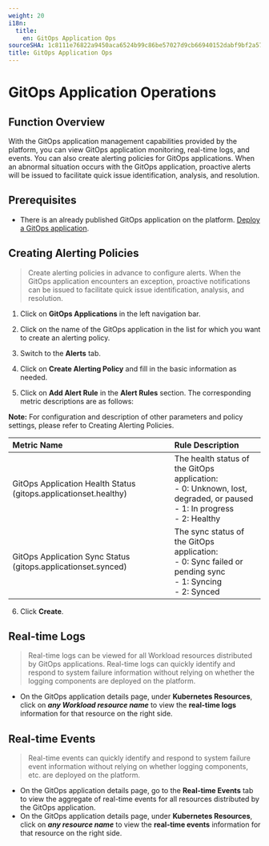 ```yaml
---
weight: 20
i18n:
  title:
    en: GitOps Application Ops
sourceSHA: 1c8111e76822a9450aca6524b99c86be57027d9cb66940152dabf9bf2a576ca6
title: GitOps Application Ops
---
```


# GitOps Application Operations

## Function Overview

With the GitOps application management capabilities provided by the platform, you can view GitOps application monitoring, real-time logs, and events. You can also create alerting policies for GitOps applications. When an abnormal situation occurs with the GitOps application, proactive alerts will be issued to facilitate quick issue identification, analysis, and resolution.

## Prerequisites

- There is an already published GitOps application on the platform. [Deploy a GitOps application](../../how_to/deploy_gitops_app.mdx).

## Creating Alerting Policies

> Create alerting policies in advance to configure alerts. When the GitOps application encounters an exception, proactive notifications can be issued to facilitate quick issue identification, analysis, and resolution.

1. Click on **GitOps Applications** in the left navigation bar.

2. Click on the name of the GitOps application in the list for which you want to create an alerting policy.

3. Switch to the **Alerts** tab.

4. Click on **Create Alerting Policy** and fill in the basic information as needed.

5. Click on **Add Alert Rule** in the **Alert Rules** section. The corresponding metric descriptions are as follows:

**Note:** For configuration and description of other parameters and policy settings, please refer to Creating Alerting Policies.

| **Metric Name**                                      | **Rule Description**                                                        |
| :-------------------------------------------- | :------------------------------------------------------------------------ |
| GitOps Application Health Status (gitops.applicationset.healthy) | The health status of the GitOps application:<br /> - 0: Unknown, lost, degraded, or paused <br /> - 1: In progress <br /> - 2: Healthy |
| GitOps Application Sync Status (gitops.applicationset.synced)  | The sync status of the GitOps application:<br /> - 0: Sync failed or pending sync <br /> - 1: Syncing <br /> - 2: Synced   |

6. Click **Create**.

## Real-time Logs

> Real-time logs can be viewed for all Workload resources distributed by GitOps applications. Real-time logs can quickly identify and respond to system failure information without relying on whether the logging components are deployed on the platform.

- On the GitOps application details page, under **Kubernetes Resources**, click on ***any Workload resource name*** to view the **real-time logs** information for that resource on the right side.

## Real-time Events

> Real-time events can quickly identify and respond to system failure event information without relying on whether logging components, etc. are deployed on the platform.

- On the GitOps application details page, go to the **Real-time Events** tab to view the aggregate of real-time events for all resources distributed by the GitOps application.
- On the GitOps application details page, under **Kubernetes Resources**, click on ***any resource name*** to view the **real-time events** information for that resource on the right side.
